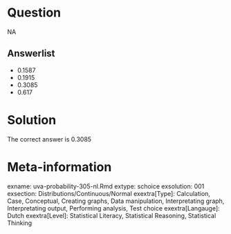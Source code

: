 Question
========

NA

Answerlist
----------
* 0.1587
* 0.1915
* 0.3085
* 0.617

Solution
========

The correct answer is  0.3085 

Meta-information
================
exname: uva-probability-305-nl.Rmd 
extype: schoice 
exsolution: 001 
exsection: Distributions/Continuous/Normal
exextra[Type]: Calculation, Case, Conceptual, Creating graphs, Data manipulation, Interpretating graph, Interpretating output, Performing analysis, Test choice 
exextra[Langauge]: Dutch 
exextra[Level]: Statistical Literacy, Statistical Reasoning, Statistical Thinking 
